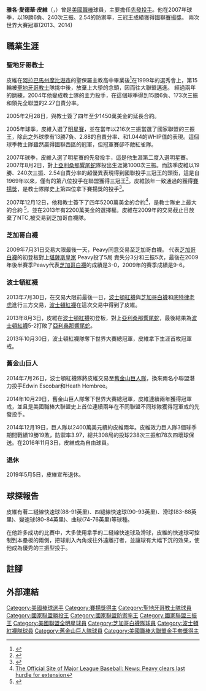 {{Infobox baseball biography
|name        = 傑克·皮維<br />Jake Peavy
|image       = MG 4936 Jake Peavy.jpg
|image_size  =
|caption     = 2015年的皮維
|position    = [[投手|投手]]
|bats        = 左
|throws      = 左
|birth_date  = {{Birth date and age|1981|5|31}}
|birth_place = {{USA}}[[阿拉巴馬州|阿拉巴馬州]][[莫比爾_(阿拉巴馬州)|莫比爾]]
|death_date  = 
|death_place = 
|debutleague = [[美國職棒大聯盟|美國職棒大聯盟]]
|debutdate   = 6月6日
|debutyear   = 2002年
|debutteam   = 聖地牙哥教士
|finalleague = [[美國職棒大聯盟|美國職棒大聯盟]]
|finaldate   = 9月21日
|finalyear   = 2016年
|finalteam   = 舊金山巨人
|statleague  = 美國職棒大聯盟
|stat1label  = 勝敗投數
|stat1value  = 152–126
|stat2label  = [[防禦率|防禦率]]
|stat2value  = 3.63
|stat3label  = [[三振|三振]]
|stat3value  = 2207
|teams=
* [[聖地牙哥教士|聖地牙哥教士]] ({{mlby|2002}}–{{mlby|2009}})
* [[芝加哥白襪|芝加哥白襪]] ({{mlby|2009}}–{{mlby|2013}})
* [[波士頓紅襪|波士頓紅襪]] ({{mlby|2013}}–{{mlby|2014}})
* [[舊金山巨人|舊金山巨人]] ({{mlby|2014}}–{{mlby|2016}})
|highlights=
* 3×[[美國職棒大聯盟全明星賽|全明星賽]] ([[2005年美國職棒大聯盟全明星賽|2005]],[[2007年美國職棒大聯盟全明星賽|2007]],[[2012年美國職棒大聯盟全明星賽|2012]])
* 2×[[世界大賽|世界大賽]]冠軍 ([[2013年世界大賽|2013]],[[2014年世界大賽|2014]])
* 國聯[[賽揚獎|賽揚獎]] (2007)
* [[三冠王_(棒球)|三冠王]] (2007)
* [[美國職棒大聯盟金手套獎|金手套獎]] (2012)
* [[美國職棒大聯盟勝投王|國聯勝投王]] (2007)
* 2×[[美國職棒大聯盟防禦率王|大聯盟防禦率王]] (2004,2007)
* 2×[[美國職棒大聯盟三振王|國聯三振王]] (2005,2007)
|hoflink = 美國國家棒球名人堂暨博物館
|hoftype = 美國棒球名人堂
|hofdate = 
|hofvote = 
|hofmethod=
}}

'''雅各·愛德華·皮維'''（{{lang-en|Jacob Edward Peavy}}，{{bd|1981年|5月31日}}）曾是[[美國職棒|美國職棒]]球員，主要擔任[[先發投手|先發投手]]。他在2007年球季，以19勝6負、240次三振、2.54的防禦率，三冠王成績獲得國聯[[賽揚獎|賽揚獎]]。
兩次世界大賽冠軍(2013、2014)

==職業生涯==

=== 聖地牙哥教士 ===

皮維在[[阿拉巴馬州|阿拉巴馬州]][[摩比港市|摩比港市]]的聖保羅主教高中畢業後<ref>{{Cite web |url=http://mlb.im.tv/NewsContent.asp?Newsid=3005 |title=MLB美國職棒大聯盟中文官方授權網站-皮威自強終於出頭 當年第15輪入教士 |accessdate=2008-06-13 |archive-date=2009-04-11 |archive-url=https://web.archive.org/web/20090411194009/http://mlb.im.tv/NewsContent.asp?Newsid=3005 |dead-url=no }}</ref>在1999年的選秀會上，第15輪被[[聖地牙哥教士|聖地牙哥教士]]隊挑中後，放棄上大學的念頭，因而往大聯盟邁進。
經過兩年的磨練，2004年他變成教士隊的主力投手，在這個球季得到15勝6負、173次三振和領先全聯盟的2.27自責分率。

2005年2月28日，與教士簽了四年至少1450萬美金的延長合約。

2005年球季，皮維入選了[[美國職棒大聯盟明星賽|明星賽]]，並在當年以216次三振當選了國家聯盟的三振王，除此之外球季有13勝7負、2.88的自責分率、和1.044的WHIP值的表現。這個球季教士隊雖然贏得國聯西區的冠軍，但冠軍賽卻不敵紅雀隊。

2007年球季，皮維入選了明星賽的先發投手，這是他生涯第二度入選明星賽。2007年8月2日，對上[[亞利桑那響尾蛇|亞利桑那響尾蛇]]隊投出生涯第1000次三振。而該季皮維以19勝、240次三振、2.54自責分率的超優異表現得到國聯投手三冠王的頭銜，這是自1969年以來，僅有的第八位投手在聯盟獲得三冠王<ref>{{Cite web |url=http://www.baseballreference.com/awards/triple_crowns.shtml |title=Triple Crown Winners - Baseball-Reference.com |accessdate=2008-06-13 |archive-date=2006-07-05 |archive-url=https://web.archive.org/web/20060705012513/http://www.baseballreference.com/awards/triple_crowns.shtml |dead-url=no }}</ref>。皮維該年一致通過的獲得[[賽揚獎|賽揚獎]]，是教士隊隊史上第四位拿下賽揚獎的投手<ref>{{Cite web |url=http://mlb.im.tv/NewsContent.asp?Newsid=2973 |title=MLB美國職棒大聯盟中文官方授權網站 國聯賽揚獎出爐 皮威滿分登基 |accessdate=2008-06-13 |archive-date=2009-04-10 |archive-url=https://web.archive.org/web/20090410073738/http://mlb.im.tv/NewsContent.asp?Newsid=2973 |dead-url=no }}</ref>。

2007年12月12日，他和教士簽下了四年5200萬美金的合約<ref>

[http://cleveland.indians.mlb.com/news/article.jsp?ymd=20071211&content_id=2323223&vkey=hotstove2007&fext=.jsp The Official Site of Major League Baseball: News: Peavy clears last hurdle for extension]{{Dead link|date=2018年7月 |bot=InternetArchiveBot |fix-attempted=no }}</ref>，是教士隊史上最大的合約
<ref>{{Cite web |url=http://sandiego.padres.mlb.com/news/article.jsp?ymd=20071212&content_id=2323590&vkey=news_sd&fext=.jsp&c_id=sd |title=The Official Site of The San Diego Padres: News: Padres finalize extension for Peavy |accessdate=2008-06-13 |archive-date=2008-05-25 |archive-url=https://web.archive.org/web/20080525003722/http://sandiego.padres.mlb.com/news/article.jsp?ymd=20071212&content_id=2323590&vkey=news_sd&fext=.jsp&c_id=sd |dead-url=no }}</ref>，並在2013年有2200萬美金的選擇權。皮維在2009年的交易截止日放棄了NTC,被交易到芝加哥白襪隊。

=== 芝加哥白襪 ===

2009年7月31日交易大限最後一天，Peavy同意交易至芝加哥白襪。
代表[[芝加哥白襪|芝加哥白襪]]的初登板對上[[堪薩斯皇家|堪薩斯皇家]] Peavy投了5局 責失分3分和三振5次，最後在2009年後半賽季Peavy代表[[芝加哥白襪|芝加哥白襪]]的成績是3-0，2009年的賽季成績是9-6。

=== 波士頓紅襪 ===

2013年7月30日，在交易大限前最後一日，[[波士頓紅襪|波士頓紅襪]]與[[芝加哥白襪|芝加哥白襪]]和[[底特律老虎|底特律老虎]]進行三方交易，[[波士頓紅襪|波士頓紅襪]]在這次交易中得到了皮維。

2013年8月3日，皮維在[[波士頓紅襪|波士頓紅襪]]初登板，對上[[亞利桑那響尾蛇|亞利桑那響尾蛇]]，最後結果為[[波士頓紅襪|波士頓紅襪]]5-2打敗了[[亞利桑那響尾蛇|亞利桑那響尾蛇]]。

2013年10月30日，波士頓紅襪隊奪下世界大賽總冠軍，皮維拿下生涯首枚冠軍戒。

=== 舊金山巨人 ===
2014年7月26日，波士頓紅襪隊將皮維交易至[[舊金山巨人|舊金山巨人隊]]，換來兩名小聯盟潛力投手Edwin Escobar和Heath Hembree。

2014年10月29日，舊金山巨人隊奪下世界大賽總冠軍，皮維連續兩年獲得冠軍戒，並且是美國職棒大聯盟史上首位連續兩年在不同聯盟不同球隊獲得冠軍戒的先發投手。

2014年12月19日，巨人隊以2400萬美元續約皮維兩年。皮維效力巨人隊3個球季期間戰績19勝19敗，防禦率3.97，總共308局的投球238次三振和78次四壞球保送。在2016年11月3日，皮維成為自由球員。

=== 退休 ===
2019年5月5日，皮維宣布退休。
<br />

==球探報告==
皮維有著二縫線快速球(88-91英里)、四縫線快速球(90-93英里)、滑球(83-88英里)、變速球(80-84英里)、曲球(74-76英里)等球種。

在他許多成功的比賽中，大多使用拿手的二縫線快速球及滑球，皮維的快速球可控制到本壘板的兩側，把球削入內角或往外遠離打者，並讓球有大幅下沉的效果，使他成為優秀的三振型投手。

==註腳==
<references/>

== 外部連結 ==
{{commonscat|Jake Peavy}}
{{Baseballstats | mlb=408241 | espn=5019 | br=p/peavyja01 | fangraphs=1051 | cube=P/Jake-Peavy}}

{{s-start-collapsible|header={{s-ach}}}}
{{succession box
| title  = [[國家聯盟|國家聯盟]][[單月最佳投手|單月最佳投手]]
| years  = 2004年8月<br />2007年5月<br />2007年8月-2007年9月
| before = [[Russ_Ortiz|Russ Ortiz]]<br />[[John_Maine|John Maine]]<br />[[卡洛斯·桑布拉诺|卡洛斯·桑布拉诺]]
| after  = [[卡洛斯·桑布拉诺|卡洛斯·桑布拉诺]]<br />[[班·席兹|班·席兹]]<br />[[布兰登·伟伯|布兰登·伟伯]]
}}
{{succession box
| title  = [[美国职棒大联盟防御率王|國家聯盟防禦率王]]
| years  = 2004<br>2007
| before = [[Jason_Schmidt|Jason Schmidt]]<br>[[洛伊·奥斯华|洛伊·奥斯华]]
| after  = [[羅傑·克萊門斯|羅傑·克萊門斯]]<br>[[尤汉·山塔纳|尤汉·山塔纳]]
}}
{{succession box
| title  = [[美国职棒大联盟三振王|國家聯盟三振王]]
| years  = 2005<br>2007
| before = [[藍迪·強森|藍迪·強森]]<br>[[Aaron_Harang|Aaron Harang]]
| after  = [[Aaron_Harang|Aaron Harang]]<br>[[蒂姆·林斯肯|蒂姆·林斯肯]]
}}
{{succession box
| title  = [[美国职棒大联盟胜投王|國家聯盟勝投王]]
| years  = 2007
| before = [[Aaron_Harang|Aaron Harang]]、[[德瑞克·洛夫|德瑞克·洛夫]]、[[布拉德·佩尼|布拉德·佩尼]]、[[約翰·史摩茲|約翰·史摩茲]]、[[布蘭登·偉伯|布蘭登·偉伯]]、[[卡洛斯·桑布拉诺|卡洛斯·桑布拉诺]]
| after  = [[布兰登·伟伯|布兰登·伟伯]]
}}
{{succession box
| title  = [[國家聯盟|國家聯盟]][[三冠王_(棒球)|投手三冠王]]
| years  = 2007
| before = [[藍迪·強森|藍迪·強森]]
| after  = ''無''
}}
{{succession box 
| title  = [[賽揚獎|賽揚獎]]
| before = [[布蘭登·偉伯|布蘭登·偉伯]] 
| years  = 2007
| after  = [[蒂姆·林斯肯|蒂姆·林斯肯]]
}}
{{succession box|before = [[克裡斯·卡彭特|克裡斯·卡彭特]]|title = [[球員票選獎|球員票選獎]]|years = 2007|after = [[蒂姆·林斯肯|蒂姆·林斯肯]]}}
{{end box}}
{{NL Cy Young}}
{{美國職棒大聯盟投手三冠王}}
{{2006年世界棒球经典赛美国队选手列表}}
{{2009年世界棒球經典賽美國隊選手列表}}
{{2013 World Series Champion}}
{{Authority control}}

{{DEFAULTSORT:Peavy, Jake}}
[[Category:美國棒球選手|Category:美國棒球選手]]
[[Category:賽揚獎得主|Category:賽揚獎得主]]
[[Category:聖地牙哥教士隊球員|Category:聖地牙哥教士隊球員]]
[[Category:國家聯盟勝投王|Category:國家聯盟勝投王]]
[[Category:國家聯盟防禦率王|Category:國家聯盟防禦率王]]
[[Category:國家聯盟三振王|Category:國家聯盟三振王]]
[[Category:美國聯盟全明星球員|Category:美國聯盟全明星球員]]
[[Category:芝加哥白襪隊球員|Category:芝加哥白襪隊球員]]
[[Category:波士頓紅襪隊球員|Category:波士頓紅襪隊球員]]
[[Category:舊金山巨人隊球員|Category:舊金山巨人隊球員]]
[[Category:美國職棒大聯盟金手套獎得主|Category:美國職棒大聯盟金手套獎得主]]